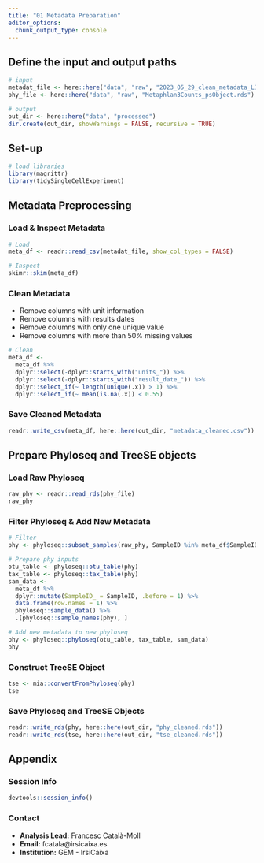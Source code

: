 ```yaml
---
title: "01 Metadata Preparation"
editor_options: 
  chunk_output_type: console
---
```


## Define the input and output paths

```r
# input
metadat_file <- here::here("data", "raw", "2023_05_29_clean_metadata_LIMS.csv")
phy_file <- here::here("data", "raw", "Metaphlan3Counts_psObject.rds")

# output
out_dir <- here::here("data", "processed")
dir.create(out_dir, showWarnings = FALSE, recursive = TRUE)
```

## Set-up

```r
# load libraries
library(magrittr)
library(tidySingleCellExperiment)
```

## Metadata Preprocessing

### Load & Inspect Metadata

```r
# Load
meta_df <- readr::read_csv(metadat_file, show_col_types = FALSE)

# Inspect
skimr::skim(meta_df)
```

### Clean Metadata

- Remove columns with unit information
- Remove columns with results dates
- Remove columns with only one unique value
- Remove columns with more than 50% missing values

```r
# Clean
meta_df <- 
  meta_df %>% 
  dplyr::select(-dplyr::starts_with("units_")) %>%
  dplyr::select(-dplyr::starts_with("result_date_")) %>%
  dplyr::select_if(~ length(unique(.x)) > 1) %>%
  dplyr::select_if(~ mean(is.na(.x)) < 0.55)
```

### Save Cleaned Metadata

```r
readr::write_csv(meta_df, here::here(out_dir, "metadata_cleaned.csv"))
```

## Prepare Phyloseq and TreeSE objects

### Load Raw Phyloseq

```r
raw_phy <- readr::read_rds(phy_file)
raw_phy
```

### Filter Phyloseq & Add New Metadata

```r
# Filter
phy <- phyloseq::subset_samples(raw_phy, SampleID %in% meta_df$SampleID)

# Prepare phy inputs
otu_table <- phyloseq::otu_table(phy)
tax_table <- phyloseq::tax_table(phy)
sam_data <-  
  meta_df %>% 
  dplyr::mutate(SampleID_ = SampleID, .before = 1) %>%
  data.frame(row.names = 1) %>% 
  phyloseq::sample_data() %>% 
  .[phyloseq::sample_names(phy), ]

# Add new metadata to new phyloseq
phy <- phyloseq::phyloseq(otu_table, tax_table, sam_data)
phy
```

### Construct TreeSE Object

```r
tse <- mia::convertFromPhyloseq(phy)
tse
```

### Save Phyloseq and TreeSE Objects

```r
readr::write_rds(phy, here::here(out_dir, "phy_cleaned.rds"))
readr::write_rds(tse, here::here(out_dir, "tse_cleaned.rds"))
```

## Appendix

### Session Info

```r
devtools::session_info()
```

### Contact

- **Analysis Lead:** Francesc Català-Moll
- **Email:** fcatala@irsicaixa.es
- **Institution:** GEM - IrsiCaixa

